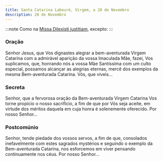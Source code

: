 ```yaml
---
title: Santa Catarina Labouré, Virgem, a 28 de Novembro
description: 28 de Novembro
---
```


:::note
Como na [Missa Dilexísti justitiam](/missal/comum/20virgemnaomartir1), excepto:
:::

### Oração

Senhor Jesus, que Vos dignastes alegrar a bem-aventurada Virgem Catarina
com a admirável aparição da vossa Imaculada Mãe, fazei, Vos suplicamos,
que, honrando nós a vossa Mãe Santíssima com um culto especial, possamos
alcançar as alegrias eternas, mercê dos exemplos da mesma Bem-aventurada
Catarina. Vós, que viveis...

### Secreta

Senhor, que a fervorosa oração da Bem-aventurada Virgem Catarina Vos torne
propício o nosso sacrifício, a fim de que por Vós seja aceite, em virtude
dos méritos daquela em cuja honra é solenemente oferecido. Por nosso
Senhor...

### Postcomúnio

Senhor, tende piedade dos vossos servos, a fim de que, consolados
inefavelmente com estes sagrados mystérios e seguindo o exemplo da
Bem-aventurada Catarina, nos esforcemos em viver pensando continuamente
nos céus. Por nosso Senhor...
